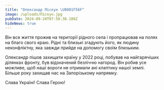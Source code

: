 ```yaml
---
title: "Олександр Піскун \U0001F56F"
image: /uploads/Піскун.jpg
pubDate: 2024-09-20T07:58:30.186Z
hideNews: true
---
```


Він все життя прожив на території рідного села і пропрацював на полях на благо свого краю. Рідні та близькі згадують його, як людину неконфліктну, яка завжди прийде на допомогу своїм близьким. 

Олександр пішов захищати країну у 2022 році, побував на найгарячіших ділянках фронту, був відзначений безліччю нагород.  Він робив усе можливе, щоб наші вороги не отримали ані клаптику нашої землі. Більше року захищав нас на Запорізькому напрямку. 

Слава Україні! Слава Герою!
